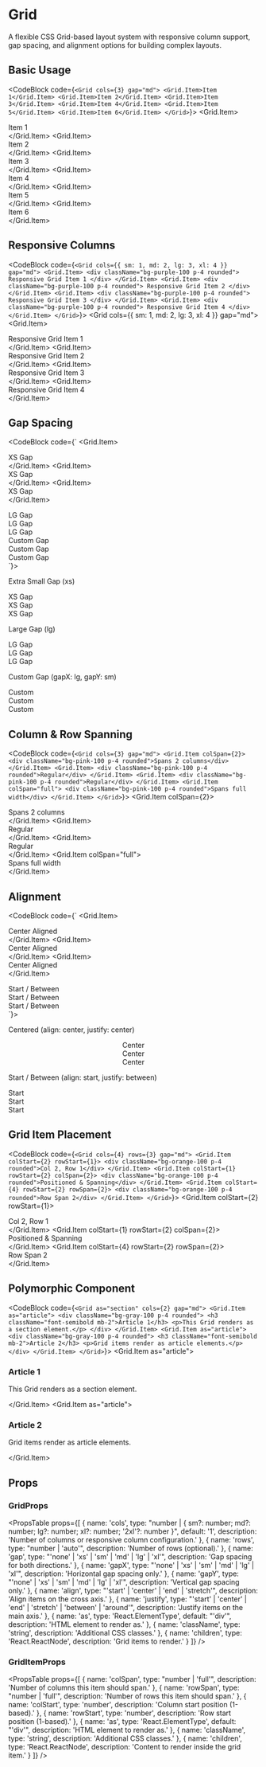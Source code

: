 # Grid

A flexible CSS Grid-based layout system with responsive column support, gap spacing, and alignment options for building complex layouts.

## Basic Usage

<CodeBlock code={`<Grid cols={3} gap="md">
  <Grid.Item>Item 1</Grid.Item>
  <Grid.Item>Item 2</Grid.Item>
  <Grid.Item>Item 3</Grid.Item>
  <Grid.Item>Item 4</Grid.Item>
  <Grid.Item>Item 5</Grid.Item>
  <Grid.Item>Item 6</Grid.Item>
</Grid>`}>
  <Grid cols={3} gap="md">
    <Grid.Item>
      <div className="bg-blue-100 p-4 rounded text-center">Item 1</div>
    </Grid.Item>
    <Grid.Item>
      <div className="bg-blue-100 p-4 rounded text-center">Item 2</div>
    </Grid.Item>
    <Grid.Item>
      <div className="bg-blue-100 p-4 rounded text-center">Item 3</div>
    </Grid.Item>
    <Grid.Item>
      <div className="bg-blue-100 p-4 rounded text-center">Item 4</div>
    </Grid.Item>
    <Grid.Item>
      <div className="bg-blue-100 p-4 rounded text-center">Item 5</div>
    </Grid.Item>
    <Grid.Item>
      <div className="bg-blue-100 p-4 rounded text-center">Item 6</div>
    </Grid.Item>
  </Grid>
</CodeBlock>

## Responsive Columns

<CodeBlock code={`<Grid cols={{ sm: 1, md: 2, lg: 3, xl: 4 }} gap="md">
  <Grid.Item>
    <div className="bg-purple-100 p-4 rounded">
      Responsive Grid Item 1
    </div>
  </Grid.Item>
  <Grid.Item>
    <div className="bg-purple-100 p-4 rounded">
      Responsive Grid Item 2
    </div>
  </Grid.Item>
  <Grid.Item>
    <div className="bg-purple-100 p-4 rounded">
      Responsive Grid Item 3
    </div>
  </Grid.Item>
  <Grid.Item>
    <div className="bg-purple-100 p-4 rounded">
      Responsive Grid Item 4
    </div>
  </Grid.Item>
</Grid>`}>
  <Grid cols={{ sm: 1, md: 2, lg: 3, xl: 4 }} gap="md">
    <Grid.Item>
      <div className="bg-purple-100 p-4 rounded text-center">
        Responsive Grid Item 1
      </div>
    </Grid.Item>
    <Grid.Item>
      <div className="bg-purple-100 p-4 rounded text-center">
        Responsive Grid Item 2
      </div>
    </Grid.Item>
    <Grid.Item>
      <div className="bg-purple-100 p-4 rounded text-center">
        Responsive Grid Item 3
      </div>
    </Grid.Item>
    <Grid.Item>
      <div className="bg-purple-100 p-4 rounded text-center">
        Responsive Grid Item 4
      </div>
    </Grid.Item>
  </Grid>
</CodeBlock>

## Gap Spacing

<CodeBlock code={`<Grid cols={3} gap="xs">
  <Grid.Item>
    <div className="bg-green-100 p-3 rounded text-center">XS Gap</div>
  </Grid.Item>
  <Grid.Item>
    <div className="bg-green-100 p-3 rounded text-center">XS Gap</div>
  </Grid.Item>
  <Grid.Item>
    <div className="bg-green-100 p-3 rounded text-center">XS Gap</div>
  </Grid.Item>
</Grid>

<Grid cols={3} gap="lg">
  <Grid.Item>
    <div className="bg-blue-100 p-3 rounded text-center">LG Gap</div>
  </Grid.Item>
  <Grid.Item>
    <div className="bg-blue-100 p-3 rounded text-center">LG Gap</div>
  </Grid.Item>
  <Grid.Item>
    <div className="bg-blue-100 p-3 rounded text-center">LG Gap</div>
  </Grid.Item>
</Grid>

<Grid cols={3} gapX="lg" gapY="sm">
  <Grid.Item>
    <div className="bg-yellow-100 p-3 rounded text-center">Custom Gap</div>
  </Grid.Item>
  <Grid.Item>
    <div className="bg-yellow-100 p-3 rounded text-center">Custom Gap</div>
  </Grid.Item>
  <Grid.Item>
    <div className="bg-yellow-100 p-3 rounded text-center">Custom Gap</div>
  </Grid.Item>
</Grid>`}>
  <div className="space-y-6">
    <div>
      <p className="text-sm text-gray-600 mb-2">Extra Small Gap (xs)</p>
      <Grid cols={3} gap="xs">
        <Grid.Item>
          <div className="bg-green-100 p-3 rounded text-center text-sm">XS Gap</div>
        </Grid.Item>
        <Grid.Item>
          <div className="bg-green-100 p-3 rounded text-center text-sm">XS Gap</div>
        </Grid.Item>
        <Grid.Item>
          <div className="bg-green-100 p-3 rounded text-center text-sm">XS Gap</div>
        </Grid.Item>
      </Grid>
    </div>
    <div>
      <p className="text-sm text-gray-600 mb-2">Large Gap (lg)</p>
      <Grid cols={3} gap="lg">
        <Grid.Item>
          <div className="bg-blue-100 p-3 rounded text-center text-sm">LG Gap</div>
        </Grid.Item>
        <Grid.Item>
          <div className="bg-blue-100 p-3 rounded text-center text-sm">LG Gap</div>
        </Grid.Item>
        <Grid.Item>
          <div className="bg-blue-100 p-3 rounded text-center text-sm">LG Gap</div>
        </Grid.Item>
      </Grid>
    </div>
    <div>
      <p className="text-sm text-gray-600 mb-2">Custom Gap (gapX: lg, gapY: sm)</p>
      <Grid cols={3} gapX="lg" gapY="sm">
        <Grid.Item>
          <div className="bg-yellow-100 p-3 rounded text-center text-sm">Custom</div>
        </Grid.Item>
        <Grid.Item>
          <div className="bg-yellow-100 p-3 rounded text-center text-sm">Custom</div>
        </Grid.Item>
        <Grid.Item>
          <div className="bg-yellow-100 p-3 rounded text-center text-sm">Custom</div>
        </Grid.Item>
      </Grid>
    </div>
  </div>
</CodeBlock>

## Column & Row Spanning

<CodeBlock code={`<Grid cols={3} gap="md">
  <Grid.Item colSpan={2}>
    <div className="bg-pink-100 p-4 rounded">Spans 2 columns</div>
  </Grid.Item>
  <Grid.Item>
    <div className="bg-pink-100 p-4 rounded">Regular</div>
  </Grid.Item>
  <Grid.Item>
    <div className="bg-pink-100 p-4 rounded">Regular</div>
  </Grid.Item>
  <Grid.Item colSpan="full">
    <div className="bg-pink-100 p-4 rounded">Spans full width</div>
  </Grid.Item>
</Grid>`}>
  <Grid cols={3} gap="md">
    <Grid.Item colSpan={2}>
      <div className="bg-pink-100 p-4 rounded text-center">Spans 2 columns</div>
    </Grid.Item>
    <Grid.Item>
      <div className="bg-pink-100 p-4 rounded text-center">Regular</div>
    </Grid.Item>
    <Grid.Item>
      <div className="bg-pink-100 p-4 rounded text-center">Regular</div>
    </Grid.Item>
    <Grid.Item colSpan="full">
      <div className="bg-pink-100 p-4 rounded text-center">Spans full width</div>
    </Grid.Item>
  </Grid>
</CodeBlock>

## Alignment

<CodeBlock code={`<Grid cols={3} gap="md" align="center" justify="center">
  <Grid.Item>
    <div className="bg-indigo-100 p-4 rounded h-20">Center Aligned</div>
  </Grid.Item>
  <Grid.Item>
    <div className="bg-indigo-100 p-4 rounded h-16">Center Aligned</div>
  </Grid.Item>
  <Grid.Item>
    <div className="bg-indigo-100 p-4 rounded h-24">Center Aligned</div>
  </Grid.Item>
</Grid>

<Grid cols={3} gap="md" align="start" justify="between">
  <Grid.Item>
    <div className="bg-teal-100 p-4 rounded h-20">Start / Between</div>
  </Grid.Item>
  <Grid.Item>
    <div className="bg-teal-100 p-4 rounded h-16">Start / Between</div>
  </Grid.Item>
  <Grid.Item>
    <div className="bg-teal-100 p-4 rounded h-24">Start / Between</div>
  </Grid.Item>
</Grid>`}>
  <div className="space-y-6">
    <div>
      <p className="text-sm text-gray-600 mb-2">Centered (align: center, justify: center)</p>
      <Grid cols={3} gap="md" align="center" justify="center">
        <Grid.Item>
          <div className="bg-indigo-100 p-4 rounded h-20 flex items-center justify-center text-sm">Center</div>
        </Grid.Item>
        <Grid.Item>
          <div className="bg-indigo-100 p-4 rounded h-16 flex items-center justify-center text-sm">Center</div>
        </Grid.Item>
        <Grid.Item>
          <div className="bg-indigo-100 p-4 rounded h-24 flex items-center justify-center text-sm">Center</div>
        </Grid.Item>
      </Grid>
    </div>
    <div>
      <p className="text-sm text-gray-600 mb-2">Start / Between (align: start, justify: between)</p>
      <Grid cols={3} gap="md" align="start" justify="between">
        <Grid.Item>
          <div className="bg-teal-100 p-4 rounded h-20 flex items-start justify-center text-sm">Start</div>
        </Grid.Item>
        <Grid.Item>
          <div className="bg-teal-100 p-4 rounded h-16 flex items-start justify-center text-sm">Start</div>
        </Grid.Item>
        <Grid.Item>
          <div className="bg-teal-100 p-4 rounded h-24 flex items-start justify-center text-sm">Start</div>
        </Grid.Item>
      </Grid>
    </div>
  </div>
</CodeBlock>

## Grid Item Placement

<CodeBlock code={`<Grid cols={4} rows={3} gap="md">
  <Grid.Item colStart={2} rowStart={1}>
    <div className="bg-orange-100 p-4 rounded">Col 2, Row 1</div>
  </Grid.Item>
  <Grid.Item colStart={1} rowStart={2} colSpan={2}>
    <div className="bg-orange-100 p-4 rounded">Positioned & Spanning</div>
  </Grid.Item>
  <Grid.Item colStart={4} rowStart={2} rowSpan={2}>
    <div className="bg-orange-100 p-4 rounded">Row Span 2</div>
  </Grid.Item>
</Grid>`}>
  <Grid cols={4} rows={3} gap="md">
    <Grid.Item colStart={2} rowStart={1}>
      <div className="bg-orange-100 p-4 rounded text-center text-sm">Col 2, Row 1</div>
    </Grid.Item>
    <Grid.Item colStart={1} rowStart={2} colSpan={2}>
      <div className="bg-orange-100 p-4 rounded text-center text-sm">Positioned & Spanning</div>
    </Grid.Item>
    <Grid.Item colStart={4} rowStart={2} rowSpan={2}>
      <div className="bg-orange-100 p-4 rounded text-center text-sm">Row Span 2</div>
    </Grid.Item>
  </Grid>
</CodeBlock>

## Polymorphic Component

<CodeBlock code={`<Grid as="section" cols={2} gap="md">
  <Grid.Item as="article">
    <div className="bg-gray-100 p-4 rounded">
      <h3 className="font-semibold mb-2">Article 1</h3>
      <p>This Grid renders as a section element.</p>
    </div>
  </Grid.Item>
  <Grid.Item as="article">
    <div className="bg-gray-100 p-4 rounded">
      <h3 className="font-semibold mb-2">Article 2</h3>
      <p>Grid items render as article elements.</p>
    </div>
  </Grid.Item>
</Grid>`}>
  <Grid as="section" cols={2} gap="md">
    <Grid.Item as="article">
      <div className="bg-gray-100 p-4 rounded">
        <h3 className="font-semibold mb-2 text-gray-900">Article 1</h3>
        <p className="text-gray-600 text-sm">This Grid renders as a section element.</p>
      </div>
    </Grid.Item>
    <Grid.Item as="article">
      <div className="bg-gray-100 p-4 rounded">
        <h3 className="font-semibold mb-2 text-gray-900">Article 2</h3>
        <p className="text-gray-600 text-sm">Grid items render as article elements.</p>
      </div>
    </Grid.Item>
  </Grid>
</CodeBlock>

## Props

### GridProps
<PropsTable props={[
  { name: 'cols', type: "number | { sm?: number; md?: number; lg?: number; xl?: number; '2xl'?: number }", default: '1', description: 'Number of columns or responsive column configuration.' },
  { name: 'rows', type: "number | 'auto'", description: 'Number of rows (optional).' },
  { name: 'gap', type: "'none' | 'xs' | 'sm' | 'md' | 'lg' | 'xl'", description: 'Gap spacing for both directions.' },
  { name: 'gapX', type: "'none' | 'xs' | 'sm' | 'md' | 'lg' | 'xl'", description: 'Horizontal gap spacing only.' },
  { name: 'gapY', type: "'none' | 'xs' | 'sm' | 'md' | 'lg' | 'xl'", description: 'Vertical gap spacing only.' },
  { name: 'align', type: "'start' | 'center' | 'end' | 'stretch'", description: 'Align items on the cross axis.' },
  { name: 'justify', type: "'start' | 'center' | 'end' | 'stretch' | 'between' | 'around'", description: 'Justify items on the main axis.' },
  { name: 'as', type: 'React.ElementType', default: "'div'", description: 'HTML element to render as.' },
  { name: 'className', type: 'string', description: 'Additional CSS classes.' },
  { name: 'children', type: 'React.ReactNode', description: 'Grid items to render.' }
]} />

### GridItemProps
<PropsTable props={[
  { name: 'colSpan', type: "number | 'full'", description: 'Number of columns this item should span.' },
  { name: 'rowSpan', type: "number | 'full'", description: 'Number of rows this item should span.' },
  { name: 'colStart', type: 'number', description: 'Column start position (1-based).' },
  { name: 'rowStart', type: 'number', description: 'Row start position (1-based).' },
  { name: 'as', type: 'React.ElementType', default: "'div'", description: 'HTML element to render as.' },
  { name: 'className', type: 'string', description: 'Additional CSS classes.' },
  { name: 'children', type: 'React.ReactNode', description: 'Content to render inside the grid item.' }
]} />

